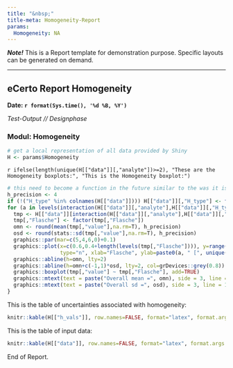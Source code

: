 ```yaml
---
title: "&nbsp;"
title-meta: Homogeneity-Report
params:
  Homogeneity: NA
---
```


***Note!*** 
This is a Report template for demonstration purpose. Specific layouts can be generated on demand.

---

## eCerto Report Homogeneity

**Date: `r format(Sys.time(), '%d %B, %Y')`**

*Test-Output // Designphase*

### Modul: Homogeneity

```r
# get a local representation of all data provided by Shiny
H <- params$Homogeneity
```

`r ifelse(length(unique(H[["data"]][,"analyte"])>=2), "These are the Homogeneity boxplots:", "This is the Homogeneity boxplot:")`

```r
# this need to become a function in the future similar to the was it is loved in the LTS Report/Module
h_precision <- 4
if (!("H_type" %in% colnames(H[["data"]]))) H[["data"]][,"H_type"] <- factor(rep("hom",nrow(H[["data"]])))
for (a in levels(interaction(H[["data"]][,"analyte"],H[["data"]][,"H_type"]))) {
  tmp <- H[["data"]][interaction(H[["data"]][,"analyte"],H[["data"]][,"H_type"])==a,]
  tmp[,"Flasche"] <- factor(tmp[,"Flasche"])
  omn <- round(mean(tmp[,"value"],na.rm=T), h_precision)
  osd <- round(stats::sd(tmp[,"value"],na.rm=T), h_precision)
  graphics::par(mar=c(5,4,6,0)+0.1)
  graphics::plot(x=c(0.6,0.4+length(levels(tmp[,"Flasche"]))), y=range(tmp[,"value"],na.rm=T), 
                 type="n", xlab="Flasche", ylab=paste0(a, " [", unique(tmp["unit"]),"]"), axes=F)
  graphics::abline(h=omn, lty=2)
  graphics::abline(h=omn+c(-1,1)*osd, lty=2, col=grDevices::grey(0.8))
  graphics::boxplot(tmp[,"value"] ~ tmp[,"Flasche"], add=TRUE)
  graphics::mtext(text = paste("Overall mean =", omn), side = 3, line = 2.45, adj = 1)
  graphics::mtext(text = paste("Overall sd =", osd), side = 3, line = 1.3, adj = 1)
}
```

This is the table of uncertainties associated with homogeneity:

```r
knitr::kable(H[["h_vals"]], row.names=FALSE, format="latex", format.args = list(decimal.mark = "."))
```

This is the table of input data:

```r
knitr::kable(H[["data"]], row.names=FALSE, format="latex", format.args = list(decimal.mark = "."))
```

End of Report.